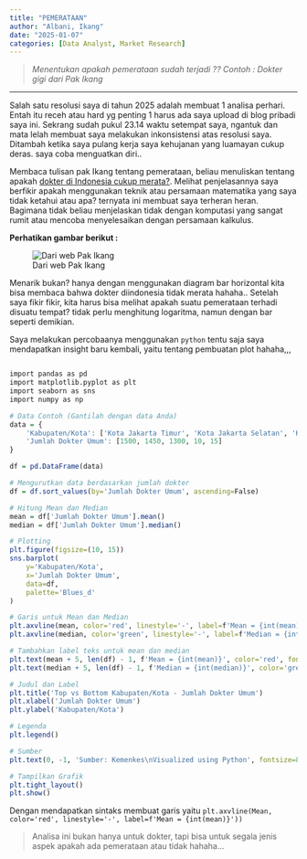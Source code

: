 ```yaml
---
title: "PEMERATAAN"
author: "Albani, Ikang"
date: "2025-01-07"
categories: [Data Analyst, Market Research]
---
```

> *Menentukan apakah pemerataan sudah terjadi ?? Contoh : Dokter gigi dari Pak Ikang*

-------

Salah satu resolusi saya di tahun 2025 adalah membuat 1 analisa perhari. Entah itu receh atau hard yg penting 1 harus ada saya upload di blog pribadi saya ini. Sekrang sudah pukul 23.14 waktu setempat saya, ngantuk dan mata lelah membuat saya melakukan inkonsistensi atas resolusi saya. Ditambah ketika saya pulang kerja saya kehujanan yang luamayan cukup deras. saya coba menguatkan diri..

Membaca tulisan pak Ikang tentang pemerataan, beliau menuliskan tentang apakah [dokter di Indonesia cukup merata?](https://ikanx101.com/blog/dokter-merata/). Melihat penjelasannya saya berfikir apakah menggunakan teknik atau persamaan matematika yang saya tidak ketahui atau apa? ternyata ini membuat saya terheran heran. Bagimana tidak beliau menjelaskan tidak dengan komputasi yang sangat rumit atau mencoba menyelesaikan dengan persamaan kalkulus.

**Perhatikan gambar berikut :**

![Dari web Pak Ikang](11 a.png)

Menarik bukan? hanya dengan menggunakan diagram bar horizontal kita bisa membaca bahwa dokter diindonesia tidak merata hahaha.. Setelah saya fikir fikir, kita harus bisa melihat apakah suatu pemerataan terhadi disuatu tempat? tidak perlu menghitung logaritma, namun dengan bar seperti demikian.

Saya melakukan percobaanya menggunakan `python` tentu saja saya mendapatkan insight baru kembali, yaitu tentang pembuatan plot hahaha,,,

```r

import pandas as pd
import matplotlib.pyplot as plt
import seaborn as sns
import numpy as np

# Data Contoh (Gantilah dengan data Anda)
data = {
    'Kabupaten/Kota': ['Kota Jakarta Timur', 'Kota Jakarta Selatan', 'Kota Surabaya', 'Maybrat', 'Pegunungan Arfak'],
    'Jumlah Dokter Umum': [1500, 1450, 1300, 10, 15]
}

df = pd.DataFrame(data)

# Mengurutkan data berdasarkan jumlah dokter
df = df.sort_values(by='Jumlah Dokter Umum', ascending=False)

# Hitung Mean dan Median
mean = df['Jumlah Dokter Umum'].mean()
median = df['Jumlah Dokter Umum'].median()

# Plotting
plt.figure(figsize=(10, 15))
sns.barplot(
    y='Kabupaten/Kota',
    x='Jumlah Dokter Umum',
    data=df,
    palette='Blues_d'
)

# Garis untuk Mean dan Median
plt.axvline(mean, color='red', linestyle='-', label=f'Mean = {int(mean)}')
plt.axvline(median, color='green', linestyle='-', label=f'Median = {int(median)}')

# Tambahkan label teks untuk mean dan median
plt.text(mean + 5, len(df) - 1, f'Mean = {int(mean)}', color='red', fontsize=10)
plt.text(median + 5, len(df) - 1, f'Median = {int(median)}', color='green', fontsize=10)

# Judul dan Label
plt.title('Top vs Bottom Kabupaten/Kota - Jumlah Dokter Umum')
plt.xlabel('Jumlah Dokter Umum')
plt.ylabel('Kabupaten/Kota')

# Legenda
plt.legend()

# Sumber
plt.text(0, -1, 'Sumber: Kemenkes\nVisualized using Python', fontsize=8)

# Tampilkan Grafik
plt.tight_layout()
plt.show()
```

Dengan mendapatkan sintaks membuat garis yaitu `plt.axvline(Mean, color='red', linestyle='-', label=f'Mean = {int(mean)}'))`

> Analisa ini bukan hanya untuk dokter, tapi bisa untuk segala jenis aspek apakah ada pemerataan atau tidak hahaha...
